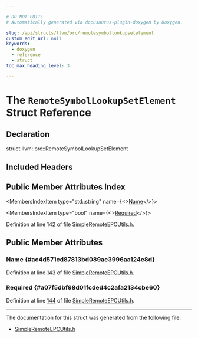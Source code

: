 ```yaml
---

# DO NOT EDIT!
# Automatically generated via docusaurus-plugin-doxygen by Doxygen.

slug: /api/structs/llvm/orc/remotesymbollookupsetelement
custom_edit_url: null
keywords:
  - doxygen
  - reference
  - struct
toc_max_heading_level: 3

---
```





# The `RemoteSymbolLookupSetElement` Struct Reference

<DoxygenPage pluginConfig={pluginConfig}>



## Declaration

<CodeBlock>struct llvm::orc::RemoteSymbolLookupSetElement</CodeBlock>

## Included Headers

<IncludesList>
<IncludesListItem
  filePath="llvm/ExecutionEngine/Orc/Shared/SimpleRemoteEPCUtils.h"
  permalink="/docs/api/files/include/include/llvm/include/llvm/executionengine/include/llvm/executionengine/orc/include/llvm/executionengine/orc/shared/simpleremoteepcutils-h"
  isLocal="true" />
</IncludesList>

## Public Member Attributes Index

<MembersIndex>

<MembersIndexItem
  type="std::string"
  name={<><a href="#ac4d571cd87813bd089ae3996aa124e8d">Name</a></>}>
</MembersIndexItem>

<MembersIndexItem
  type="bool"
  name={<><a href="#a07f5dbf98d01fcded4c2afa2134cbe60">Required</a></>}>
</MembersIndexItem>

</MembersIndex>


Definition at line 142 of file <a href="/docs/api/files/include/include/llvm/include/llvm/executionengine/include/llvm/executionengine/orc/include/llvm/executionengine/orc/shared/simpleremoteepcutils-h">SimpleRemoteEPCUtils.h</a>.

<SectionDefinition>

## Public Member Attributes

### Name {#ac4d571cd87813bd089ae3996aa124e8d}

<MemberDefinition
  prototype="std::string llvm::orc::RemoteSymbolLookupSetElement::Name">

Definition at line <a href="/docs/api/files/include/include/llvm/include/llvm/executionengine/include/llvm/executionengine/orc/include/llvm/executionengine/orc/shared/simpleremoteepcutils-h/#l00143">143</a> of file <a href="/docs/api/files/include/include/llvm/include/llvm/executionengine/include/llvm/executionengine/orc/include/llvm/executionengine/orc/shared/simpleremoteepcutils-h">SimpleRemoteEPCUtils.h</a>.
</MemberDefinition>

### Required {#a07f5dbf98d01fcded4c2afa2134cbe60}

<MemberDefinition
  prototype="bool llvm::orc::RemoteSymbolLookupSetElement::Required">

Definition at line <a href="/docs/api/files/include/include/llvm/include/llvm/executionengine/include/llvm/executionengine/orc/include/llvm/executionengine/orc/shared/simpleremoteepcutils-h/#l00144">144</a> of file <a href="/docs/api/files/include/include/llvm/include/llvm/executionengine/include/llvm/executionengine/orc/include/llvm/executionengine/orc/shared/simpleremoteepcutils-h">SimpleRemoteEPCUtils.h</a>.
</MemberDefinition>

</SectionDefinition>

<hr/>

The documentation for this struct was generated from the following file:

<ul>
<li><a href="/docs/api/files/include/include/llvm/include/llvm/executionengine/include/llvm/executionengine/orc/include/llvm/executionengine/orc/shared/simpleremoteepcutils-h">SimpleRemoteEPCUtils.h</a></li>
</ul>

</DoxygenPage>
